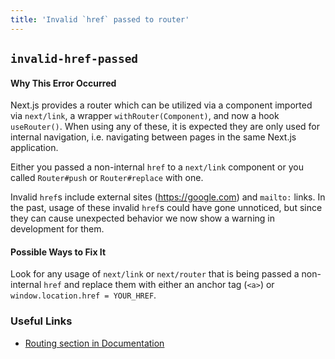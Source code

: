 ```yaml
---
title: 'Invalid `href` passed to router'
---
```


## `invalid-href-passed`

#### Why This Error Occurred

Next.js provides a router which can be utilized via a component imported via `next/link`, a wrapper `withRouter(Component)`, and now a hook `useRouter()`.
When using any of these, it is expected they are only used for internal navigation, i.e. navigating between pages in the same Next.js application.

Either you passed a non-internal `href` to a `next/link` component or you called `Router#push` or `Router#replace` with one.

Invalid `href`s include external sites (https://google.com) and `mailto:` links. In the past, usage of these invalid `href`s could have gone unnoticed, but since they can cause unexpected behavior we now show a warning in development for them.

#### Possible Ways to Fix It

Look for any usage of `next/link` or `next/router` that is being passed a non-internal `href` and replace them with either an anchor tag (`<a>`) or `window.location.href = YOUR_HREF`.

### Useful Links

- [Routing section in Documentation](/docs/routing/introduction)
